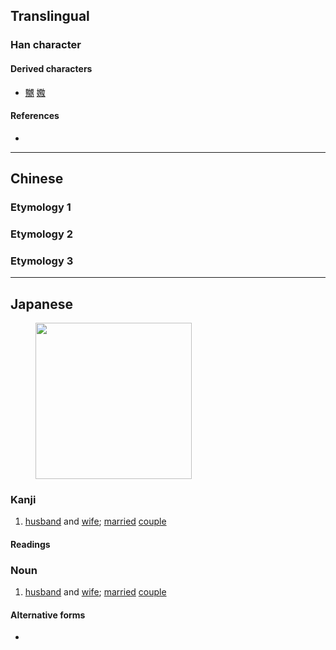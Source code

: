 {{also|嬲|喃}}
{{character info}}
==Translingual==

===Han character===
{{Han char|rn=38|rad=女|as=07|sn=10|four=|canj=VWKS|ids=⿰女男}}

====Derived characters====
* [[嬲]] [[嫐]]

====References====
* {{Han ref|kx=0262.180|dkj=06306|dj=0529.080|hdz=21051.090|uh=5A1A|ud=23066}}

----

==Chinese==

===Etymology 1===
{{zh-see|嫐|v}}

===Etymology 2===
{{zh-see|喃|v}}

===Etymology 3===
{{zh-see|甥|v}}

----

==Japanese==
[[File:Long Wedding Dress for Couple with Flowers.jpg|thumb|250px|{{lang|ja|娚}}]]

===Kanji===
{{ja-kanji|grade=9|rs=女07}}

# [[husband]] and [[wife]]; [[married]] [[couple]]

====Readings====
{{ja-readings
|on=なん, のう
|kun=めおと-
}}

===Noun===
{{ja-noun|めおと}}

# [[husband]] and [[wife]]; [[married]] [[couple]]

====Alternative forms====
* {{l|ja|夫婦}}